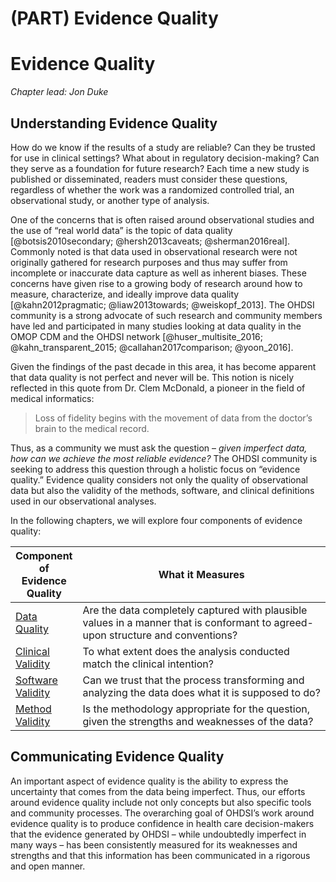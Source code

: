 # (PART) Evidence Quality {-}

# Evidence Quality {#EvidenceQuality}

*Chapter lead: Jon Duke*

## Understanding Evidence Quality

How do we know if the results of a study are reliable?  Can they be trusted for use in clinical settings?  What about in regulatory decision-making?  Can they serve as a foundation for future research? Each time a new study is published or disseminated, readers must consider these questions, regardless of whether the work was a randomized controlled trial, an observational study, or another type of analysis. \index{evidence quality} \index{regulatory decision-making}

One of the concerns that is often raised around observational studies and the use of "real world data" is the topic of data quality [@botsis2010secondary; @hersh2013caveats; @sherman2016real].  Commonly noted is that data used in observational research were not originally gathered for research purposes and thus may suffer from incomplete or inaccurate data capture as well as inherent biases.  These concerns have given rise to a growing body of research around how to measure, characterize, and ideally improve data quality [@kahn2012pragmatic; @liaw2013towards; @weiskopf_2013].  The OHDSI community is a strong advocate of such research and community members have led and participated in many studies looking at data quality in the OMOP CDM and the OHDSI network [@huser_multisite_2016; @kahn_transparent_2015; @callahan2017comparison; @yoon_2016]. \index{data quality} \index{community}

Given the findings of the past decade in this area, it has become apparent that data quality is not perfect and never will be.  This notion is nicely reflected in this quote from Dr. Clem McDonald, a pioneer in the field of medical informatics:


> Loss of fidelity begins with the movement of data from the doctor’s brain to the medical record. \index{Clem McDonald}


 Thus, as a community we must ask the question -- *given imperfect data, how can we achieve the most reliable evidence?*  The OHDSI community is seeking to address this question through a holistic focus on "evidence quality."  Evidence quality considers not only the quality of  observational data but also the validity of the methods, software, and clinical definitions used in our observational analyses.  \index{community} \index{reliable evidence}

In the following chapters, we will explore four components of evidence quality:   

| Component of Evidence Quality | What it Measures                                                                                                                   |
|-------------------------------|----------------------------------------------------------------------------------------------------------------------------|
| [Data Quality](DataQuality.html)                 | Are the data completely captured with plausible values in a manner that is conformant to agreed-upon structure and conventions? |
| [Clinical Validity](ClinicalValidity.html)             | To what extent does the analysis conducted match the clinical intention?                                                   |
| [Software Validity](SoftwareValidity.html)             | Can we trust that the process transforming and analyzing the data does what it is supposed to do?                               |
| [Method Validity](MethodValidity.html)              | Is the methodology appropriate for the question, given the strengths and weaknesses of the data?                           |

## Communicating Evidence Quality

An important aspect of evidence quality is the ability to express the uncertainty that comes from the data being imperfect.  Thus, our efforts around evidence quality include not only concepts but also specific tools and community processes.  The overarching goal of OHDSI's work around evidence quality is to produce confidence in health care decision-makers that the evidence generated by OHDSI -- while undoubtedly imperfect in many ways -- has been consistently measured for its weaknesses and strengths and that this information has been communicated in a rigorous and open manner.
